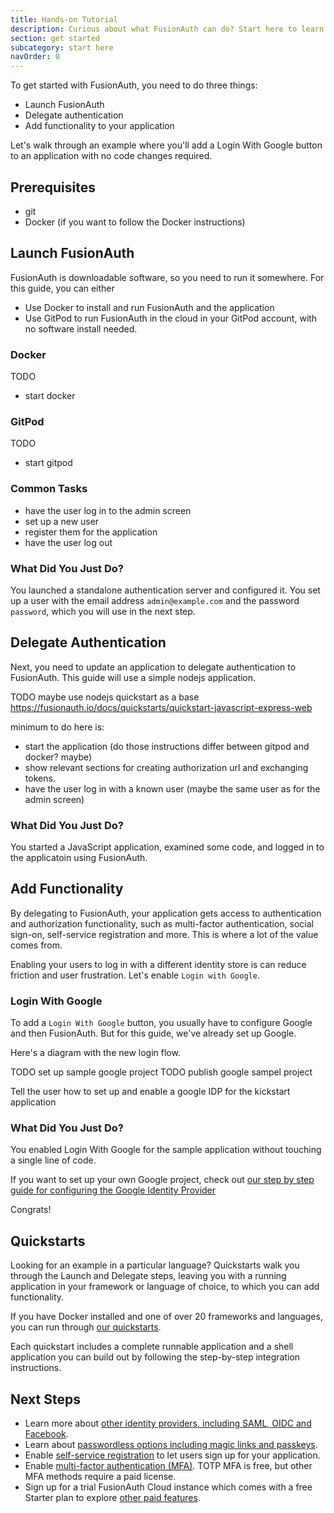 ```yaml
---
title: Hands-on Tutorial
description: Curious about what FusionAuth can do? Start here to learn about it.
section: get started
subcategory: start here
navOrder: 0
---
```


To get started with FusionAuth, you need to do three things:

* Launch FusionAuth
* Delegate authentication
* Add functionality to your application

<StartDiagram alt="Launch, then delegate, then add functionality." />

Let's walk through an example where you'll add a Login With Google button to an application with no code changes required.

## Prerequisites

* git
* Docker (if you want to follow the Docker instructions)

## Launch FusionAuth

FusionAuth is downloadable software, so you need to run it somewhere. For this guide, you can either

* Use Docker to install and run FusionAuth and the application
* Use GitPod to run FusionAuth in the cloud in your GitPod account, with no software install needed.

### Docker

TODO

* start docker

### GitPod

TODO

* start gitpod

### Common Tasks

* have the user log in to the admin screen
* set up a new user
* register them for the application
* have the user log out

### What Did You Just Do?

You launched a standalone authentication server and configured it. You set up a user with the email address `admin@example.com` and the password `password`, which you will use in the next step.

## Delegate Authentication

Next, you need to update an application to delegate authentication to FusionAuth. This guide will use a simple nodejs application.

TODO maybe use nodejs quickstart as a base https://fusionauth.io/docs/quickstarts/quickstart-javascript-express-web


minimum to do here is:

* start the application (do those instructions differ between gitpod and docker? maybe)
* show relevant sections for creating authorization url and exchanging tokens.
* have the user log in with a known user (maybe the same user as for the admin screen)

### What Did You Just Do?

You started a JavaScript application, examined some code, and logged in to the applicatoin using FusionAuth.

## Add Functionality

By delegating to FusionAuth, your application gets access to authentication and authorization functionality, such as multi-factor authentication, social sign-on, self-service registration and more. This is where a lot of the value comes from.

Enabling your users to log in with a different identity store is can reduce friction and user frustration. Let's enable `Login with Google`. 

### Login With Google

To add a `Login With Google` button, you usually have to configure Google and then FusionAuth. But for this guide, we've already set up Google.

Here's a diagram with the new login flow.

<OAuthAndFederationDiagram alt={alt} identity_provider_name="Google" />

TODO set up sample google project
TODO publish google sampel project

Tell the user how to set up and enable a google IDP for the kickstart application


### What Did You Just Do?

You enabled Login With Google for the sample application without touching a single line of code.

If you want to set up your own Google project, check out [our step by step guide for configuring the Google Identity Provider](/docs/lifecycle/authenticate-users/identity-providers/social/google)

Congrats!

## Quickstarts

Looking for an example in a particular language? Quickstarts walk you through the Launch and Delegate steps, leaving you with a running application in your framework or language of choice, to which you can add functionality.

If you have Docker installed and one of over 20 frameworks and languages, you can run through [our quickstarts](/docs/quickstarts).

Each quickstart includes a complete runnable application and a shell application you can build out by following the step-by-step integration instructions.

## Next Steps

* Learn more about [other identity providers, including SAML, OIDC and Facebook](/docs/lifecycle/authenticate-users/identity-providers/).
* Learn about [passwordless options including magic links and passkeys](/docs/lifecycle/authenticate-users/passwordless/).
* Enable [self-service registration](/docs/lifecycle/register-users/basic-registration-forms) to let users sign up for your application.
* Enable [multi-factor authentication (MFA)](/docs/lifecycle/authenticate-users/multi-factor-authentication). TOTP MFA is free, but other MFA methods require a paid license.
* Sign up for a trial FusionAuth Cloud instance which comes with a free Starter plan to explore [other paid features](/docs/get-started/core-concepts/premium-features).

